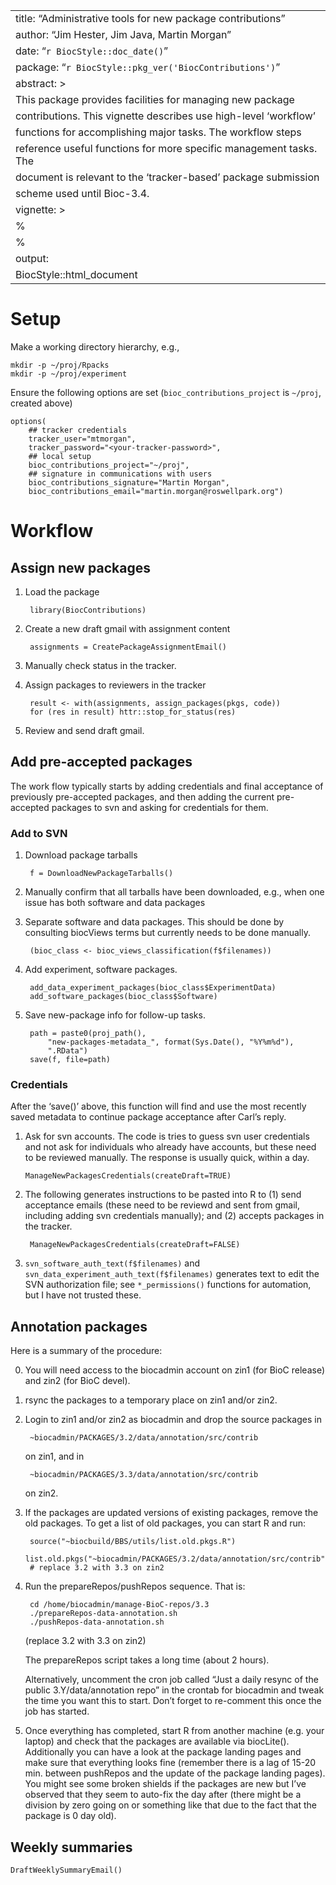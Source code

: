 <!-- -*- mode: markdown -*- -->

---
title: "Administrative tools for new package contributions"
author: "Jim Hester, Jim Java, Martin Morgan"
date: "`r BiocStyle::doc_date()`"
package: "`r BiocStyle::pkg_ver('BiocContributions')`"
abstract: >
  This package provides facilities for managing new package
  contributions. This vignette describes use high-level 'workflow'
  functions for accomplishing major tasks. The workflow steps
  reference useful functions for more specific management tasks. The
  document is relevant to the 'tracker-based' package submission
  scheme used until Bioc-3.4.
vignette: >
  %\VignetteIndexEntry{Managing New Package Contributions}
  %\VignetteEngine{knitr::rmarkdown}
output: 
  BiocStyle::html_document
---

# Setup

Make a working directory hierarchy, e.g.,

    mkdir -p ~/proj/Rpacks
    mkdir -p ~/proj/experiment

Ensure the following options are set (`bioc_contributions_project` is
`~/proj`, created above)

    options(
        ## tracker credentials
        tracker_user="mtmorgan",
        tracker_password="<your-tracker-password>",
        ## local setup
        bioc_contributions_project="~/proj",
        ## signature in communications with users
        bioc_contributions_signature="Martin Morgan",
        bioc_contributions_email="martin.morgan@roswellpark.org")

# Workflow

## Assign new packages

1. Load the package

        library(BiocContributions)

2. Create a new draft gmail with assignment content

        assignments = CreatePackageAssignmentEmail()

3. Manually check status in the tracker.

4. Assign packages to reviewers in the tracker

        result <- with(assignments, assign_packages(pkgs, code))
        for (res in result) httr::stop_for_status(res)

5. Review and send draft gmail.

## Add pre-accepted packages

The work flow typically starts by adding credentials and final
acceptance of previously pre-accepted packages, and then adding the
current pre-accepted packages to svn and asking for credentials for
them.

### Add to SVN

1. Download package tarballs

        f = DownloadNewPackageTarballs()

2. Manually confirm that all tarballs have been downloaded, e.g., when
   one issue has both software and data packages

3. Separate software and data packages. This should be done by
   consulting biocViews terms but currently needs to be done manually.

        (bioc_class <- bioc_views_classification(f$filenames))

4. Add experiment, software packages.

        add_data_experiment_packages(bioc_class$ExperimentData)
        add_software_packages(bioc_class$Software)

5. Save new-package info for follow-up tasks.

        path = paste0(proj_path(),
            "new-packages-metadata_", format(Sys.Date(), "%Y%m%d"),
            ".RData")
        save(f, file=path)

### Credentials

After the 'save()' above, this function will find and use the most
recently saved metadata to continue package acceptance after Carl's
reply.

1.  Ask for svn accounts. The code is tries to guess svn user
    credentials and not ask for individuals who already have accounts,
    but these need to be reviewed manually. The response is usually
    quick, within a day.

        ManageNewPackagesCredentials(createDraft=TRUE)

2. The following generates instructions to be pasted into R to (1)
   send acceptance emails (these need to be reviewd and sent from
   gmail, including adding svn credentials manually); and (2) accepts
   packages in the tracker.

        ManageNewPackagesCredentials(createDraft=FALSE)

3. `svn_software_auth_text(f$filenames)` and
   `svn_data_experiment_auth_text(f$filenames)` generates text to edit
   the SVN authorization file; see `*_permissions()` functions for
   automation, but I have not trusted these.

## Annotation packages

Here is a summary of the procedure:

0. You will need access to the biocadmin account on zin1 (for BioC
   release) and zin2 (for BioC devel).

1. rsync the packages to a temporary place on zin1 and/or zin2.

2. Login to zin1 and/or zin2 as biocadmin and drop the source packages
   in

        ~biocadmin/PACKAGES/3.2/data/annotation/src/contrib

   on zin1, and in

        ~biocadmin/PACKAGES/3.3/data/annotation/src/contrib

   on zin2.

3. If the packages are updated versions of existing packages, remove
   the old packages. To get a list of old packages, you can start R
   and run:

        source("~biocbuild/BBS/utils/list.old.pkgs.R")
        list.old.pkgs("~biocadmin/PACKAGES/3.2/data/annotation/src/contrib")
        # replace 3.2 with 3.3 on zin2

4. Run the prepareRepos/pushRepos sequence. That is:

        cd /home/biocadmin/manage-BioC-repos/3.3
        ./prepareRepos-data-annotation.sh
        ./pushRepos-data-annotation.sh

   (replace 3.2 with 3.3 on zin2)

   The prepareRepos script takes a long time (about 2 hours).

   Alternatively, uncomment the cron job called "Just a daily resync
   of the public 3.Y/data/annotation repo" in the crontab for
   biocadmin and tweak the time you want this to start. Don't forget
   to re-comment this once the job has started.

5. Once everything has completed, start R from another machine (e.g.
   your laptop) and check that the packages are available via
   biocLite().  Additionally you can have a look at the package
   landing pages and make sure that everything looks fine (remember
   there is a lag of 15-20 min. between pushRepos and the update of
   the package landing pages). You might see some broken shields if
   the packages are new but I've observed that they seem to auto-fix
   the day after (there might be a division by zero going on or
   something like that due to the fact that the package is 0 day old).

## Weekly summaries

    DraftWeeklySummaryEmail()
